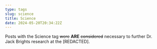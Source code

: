 ```yaml
---
type: tags
slug: science
title: Science
date: 2024-05-20T20:34:22Z
---
```


Posts with the Science tag ~~were~~ **ARE** ~~considered~~ necessary to further Dr. Jack Brights research at the [REDACTED].
